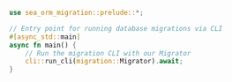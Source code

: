 
```rust  title="db-sea-orm/src/migration/main.rs"
use sea_orm_migration::prelude::*;

// Entry point for running database migrations via CLI
#[async_std::main]
async fn main() {
    // Run the migration CLI with our Migrator
    cli::run_cli(migration::Migrator).await;
}

```